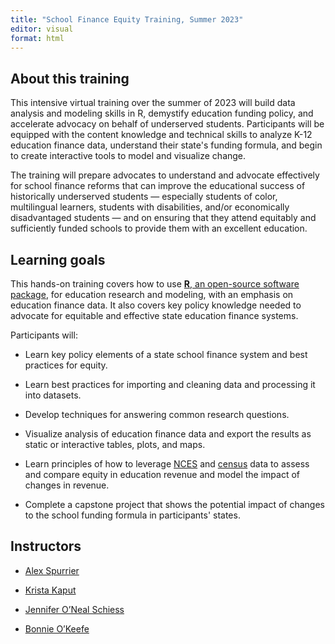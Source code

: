 ```yaml
---
title: "School Finance Equity Training, Summer 2023"
editor: visual
format: html
---
```


## About this training

This intensive virtual training over the summer of 2023 will build data analysis and modeling skills in R, demystify education funding policy, and accelerate advocacy on behalf of underserved students. Participants will be equipped with the content knowledge and technical skills to analyze K-12 education finance data, understand their state\'s funding formula, and begin to create interactive tools to model and visualize change.

The training will prepare advocates to understand and advocate effectively for school finance reforms that can improve the educational success of historically underserved students --- especially students of color, multilingual learners, students with disabilities, and/or economically disadvantaged students --- and on ensuring that they attend equitably and sufficiently funded schools to provide them with an excellent education.

## Learning goals

This hands-on training covers how to use [**R**, an open-source software package](https://cran.r-project.org/), for education research and modeling, with an emphasis on education finance data. It also covers key policy knowledge needed to advocate for equitable and effective state education finance systems.

Participants will:

-   Learn key policy elements of a state school finance system and best practices for equity.

-   Learn best practices for importing and cleaning data and processing it into datasets.

-   Develop techniques for answering common research questions.

-   Visualize analysis of education finance data and export the results as static or interactive tables, plots, and maps.

-   Learn principles of how to leverage [NCES](https://nces.ed.gov/ccd/) and [census](https://walker-data.com/tidycensus/) data to assess and compare equity in education revenue and model the impact of changes in revenue.

-   Complete a capstone project that shows the potential impact of changes to the school funding formula in participants\' states.

## Instructors

-   [Alex Spurrier](https://bellwether.org/experts/alex-spurrier/)

-   [Krista Kaput](https://bellwether.org/experts/krista-kaput/)

-   [Jennifer O'Neal Schiess](https://bellwether.org/leaders/jennifer-oneal-schiess/)

-   [Bonnie O'Keefe](https://bellwether.org/experts/bonnie-okeefe/)
